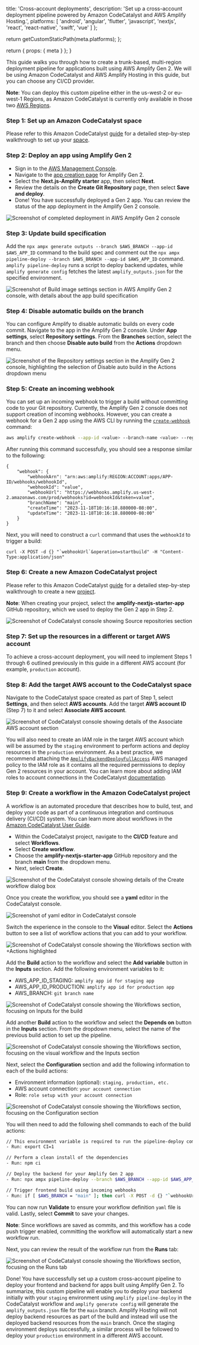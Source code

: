 
  title: 'Cross-account deployments',
  description:
    'Set up a cross-account deployment pipeline powered by Amazon CodeCatalyst and AWS Amplify Hosting.',
  platforms: [
    'android',
    'angular',
    'flutter',
    'javascript',
    'nextjs',
    'react',
    'react-native',
    'swift',
    'vue'
  ]
};

  return getCustomStaticPath(meta.platforms);
};

  return {
    props: {
      meta
    }
  };
}

This guide walks you through how to create a trunk-based, multi-region deployment pipeline for applications built using AWS Amplify Gen 2. We will be using Amazon CodeCatalyst and AWS Amplify Hosting in this guide, but you can choose any CI/CD provider.

<Callout info>

**Note**: You can deploy this custom pipeline either in the us-west-2 or eu-west-1 Regions, as Amazon CodeCatalyst is currently only available in those two [AWS Regions](https://docs.aws.amazon.com/general/latest/gr/codecatalyst.html).

</Callout>

### Step 1: Set up an Amazon CodeCatalyst space

Please refer to this Amazon CodeCatalyst [guide](https://docs.aws.amazon.com/codecatalyst/latest/userguide/setting-up-topnode.html) for a detailed step-by-step walkthrough to set up your [space](https://docs.aws.amazon.com/codecatalyst/latest/userguide/spaces.html).

### Step 2: Deploy an app using Amplify Gen 2

- Sign in to the [AWS Management Console](https://console.aws.amazon.com/).
- Navigate to the [app creation page](https://us-west-2.console.aws.amazon.com/amplify/create) for Amplify Gen 2.
- Select the **Next.js-Amplify starter** app, then select **Next**.
- Review the details on the **Create Git Repository** page, then select **Save and deploy**.
- Done! You have successfully deployed a Gen 2 app. You can review the status of the app deployment in the Amplify Gen 2 console.

![Screenshot of completed deployment in AWS Amplify Gen 2 console](images/gen2/cross-account-deployments/pipeline1.png)

### Step 3: Update build specification

Add the `npx ampx generate outputs --branch $AWS_BRANCH --app-id $AWS_APP_ID` command to the build spec and comment out the `npx ampx pipeline-deploy --branch $AWS_BRANCH --app-id $AWS_APP_ID` command. `amplify pipeline-deploy` runs a script to deploy backend updates, while `amplify generate config` fetches the latest `amplify_outputs.json` for the specified environment.

![Screenshot of Build image settings section in AWS Amplify Gen 2 console, with details about the app build specification](images/gen2/cross-account-deployments/pipeline10.png)

### Step 4: Disable automatic builds on the branch

You can configure Amplify to disable automatic builds on every code commit. Navigate to the app in the Amplify Gen 2 console. Under **App settings**, select **Repository settings**. From the **Branches** section, select the branch and then choose **Disable auto build** from the **Actions** dropdown menu.

![Screenshot of the Repository settings section in the Amplify Gen 2 console, highlighting the selection of Disable auto build in the Actions dropdown menu](images/gen2/cross-account-deployments/pipeline9.png)

### Step 5: Create an incoming webhook

You can set up an incoming webhook to trigger a build without committing code to your Git repository. Currently, the Amplify Gen 2 console does not support creation of incoming webhooks. However, you can create a webhook for a Gen 2 app using the AWS CLI by running the [`create-webhook`](https://awscli.amazonaws.com/v2/documentation/api/latest/reference/amplify/create-webhook.html) command:

```bash title="Terminal" showLineNumbers={false}
aws amplify create-webhook --app-id <value> --branch-name <value> --region <value>
```

After running this command successfully, you should see a response similar to the following:

```
{
    "webhook": {
        "webhookArn": "arn:aws:amplify:REGION:ACCOUNT:apps/APP-ID/webhooks/webhookId",
        "webhookId": "value",
        "webhookUrl": "https://webhooks.amplify.us-west-2.amazonaws.com/prod/webhooks?id=webhookId&token=value",
        "branchName": "main",
        "createTime": "2023-11-18T10:16:18.880000-08:00",
        "updateTime": "2023-11-18T10:16:18.880000-08:00"
    }
}
```

Next, you will need to construct a `curl` command that uses the `webhookId` to trigger a build:

```
curl -X POST -d {} "`webhookUrl`&operation=startbuild" -H "Content-Type:application/json"
```

### Step 6: Create a new Amazon CodeCatalyst project

Please refer to this Amazon CodeCatalyst [guide](https://docs.aws.amazon.com/codecatalyst/latest/userguide/projects-create.html#projects-create-github) for a detailed step-by-step walkthrough to create a new [project](https://docs.aws.amazon.com/codecatalyst/latest/userguide/projects.html).

<Callout info>

**Note**: When creating your project, select the **amplify-nextjs-starter-app** GitHub repository, which we used to deploy the Gen 2 app in Step 2.

</Callout>

![Screenshot of CodeCatalyst console showing Source repositories section](images/gen2/cross-account-deployments/pipeline2.png)

### Step 7: Set up the resources in a different or target AWS account

To achieve a cross-account deployment, you will need to implement Steps 1 through 6 outlined previously in this guide in a different AWS account (for example, `production` account).

### Step 8: Add the target AWS account to the CodeCatalyst space

Navigate to the CodeCatalyst space created as part of Step 1, select **Settings**, and then select **AWS accounts**. Add the target **AWS account ID** (Step 7) to it and select **Associate AWS account**.

![Screenshot of CodeCatalyst console showing details of the Associate AWS account section](images/gen2/cross-account-deployments/pipeline12.png)

You will also need to create an IAM role in the target AWS account which will be assumed by the `staging` environment to perform actions and deploy resources in the `production` environment. As a best practice, we recommend attaching the [`AmplifyBackendDeployFullAccess`](https://docs.aws.amazon.com/amplify/latest/userguide/security-iam-awsmanpol.html#security-iam-awsmanpol-AmplifyBackendDeployFullAccess) AWS managed policy to the IAM role as it contains all the required permissions to deploy Gen 2 resources in your account. You can learn more about adding IAM roles to account connections in the CodeCatalyst [documentation](https://docs.aws.amazon.com/codecatalyst/latest/userguide/ipa-connect-account-addroles.html).

### Step 9: Create a workflow in the Amazon CodeCatalyst project

A workflow is an automated procedure that describes how to build, test, and deploy your code as part of a continuous integration and continuous delivery (CI/CD) system. You can learn more about workflows in the [Amazon CodeCatalyst User Guide](https://docs.aws.amazon.com/codecatalyst/latest/userguide/flows.html).

- Within the CodeCatalyst project, navigate to the **CI/CD** feature and select **Workflows**.
- Select **Create workflow**.
- Choose the **amplify-nextjs-starter-app** GitHub repository and the branch **main** from the dropdown menu.
- Next, select **Create**.

![Screenshot of the CodeCatalyst console showing details of the Create workflow dialog box](images/gen2/cross-account-deployments/pipeline3.png)

Once you create the workflow, you should see a **yaml** editor in the CodeCatalyst console.

![Screenshot of yaml editor in CodeCatalyst console](images/gen2/cross-account-deployments/pipeline4.png)

Switch the experience in the console to the **Visual** editor. Select the **Actions** button to see a list of workflow actions that you can add to your workflow.

![Screenshot of CodeCatalyst console showing the Workflows section with +Actions highlighted](images/gen2/cross-account-deployments/pipeline5.png)

Add the **Build** action to the workflow and select the **Add variable** button in the **Inputs** section. Add the following environment variables to it:

- AWS_APP_ID_STAGING: `amplify app id for staging app`
- AWS_APP_ID_PRODUCTION: `amplify app id for production app`
- AWS_BRANCH: `git branch name`

![Screenshot of CodeCatalyst console showing the Workflows section, focusing on Inputs for the build](images/gen2/cross-account-deployments/pipeline13.png)

Add another **Build** action to the workflow and select the **Depends on** button in the **Inputs** section. From the dropdown menu, select the name of the previous build action to set up the pipeline.

![Screenshot of CodeCatalyst console showing the Workflows section, focusing on the visual workflow and the Inputs section](images/gen2/cross-account-deployments/pipeline14.png)

Next, select the **Configuration** section and add the following information to each of the build actions:

- Environment information (optional): `staging, production, etc.`
- AWS account connection: `your account connection`
- Role: `role setup with your account connection`

![Screenshot of CodeCatalyst console showing the Workflows section, focusing on the Configuration section](images/gen2/cross-account-deployments/pipeline8.png)

You will then need to add the following shell commands to each of the build actions:

```bash title="Terminal" showLineNumbers={false}
// This environment variable is required to run the pipeline-deploy command in a non Amplify CI environment
- Run: export CI=1

// Perform a clean install of the dependencies
- Run: npm ci

// Deploy the backend for your Amplify Gen 2 app
- Run: npx ampx pipeline-deploy --branch $AWS_BRANCH --app-id $AWS_APP_ID

// Trigger frontend build using incoming webhooks
- Run: if [ $AWS_BRANCH = "main" ]; then curl -X POST -d {} "`webhookUrl`&operation=startbuild" -H "Content-Type:application/json"; fi
```

You can now run **Validate** to ensure your workflow definition `yaml` file is valid. Lastly, select **Commit** to save your changes.

<Callout info>

**Note**: Since workflows are saved as commits, and this workflow has a code push trigger enabled, committing the workflow will automatically start a new workflow run.

</Callout>

Next, you can review the result of the workflow run from the **Runs** tab:

![Screenshot of CodeCatalyst console showing the Workflows section, focusing on the Runs tab](images/gen2/cross-account-deployments/pipeline11.png)

Done! You have successfully set up a custom cross-account pipeline to deploy your frontend and backend for apps built using Amplify Gen 2. To summarize, this custom pipeline will enable you to deploy your backend initially with your `staging` environment using `amplify pipeline-deploy` in the CodeCatalyst workflow and `amplify generate config` will generate the `amplify_outputs.json` file for the `main` branch. Amplify Hosting will not deploy backend resources as part of the build and instead will use the deployed backend resources from the `main` branch. Once the staging environment deploys successfully, a similar process will be followed to deploy your `production` environment in a different AWS account.
